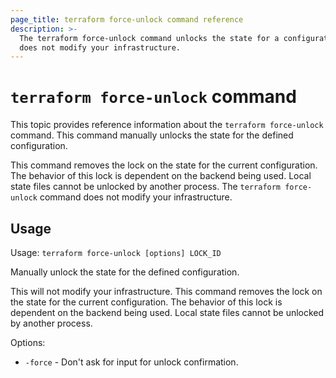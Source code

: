 ```yaml
---
page_title: terraform force-unlock command reference
description: >-
  The terraform force-unlock command unlocks the state for a configuration. It
  does not modify your infrastructure.
---
```


# `terraform force-unlock` command

This topic provides reference information about the `terraform force-unlock` command. This command manually unlocks the state for the defined configuration.

This command removes the lock on the state for the current configuration. The behavior of this lock is dependent
on the backend being used. Local state files cannot be unlocked by another
process. The `terraform force-unlock` command does not modify your infrastructure. 

## Usage

Usage: `terraform force-unlock [options] LOCK_ID`

Manually unlock the state for the defined configuration.

This will not modify your infrastructure. This command removes the lock on the
state for the current configuration. The behavior of this lock is dependent
on the backend being used. Local state files cannot be unlocked by another
process.

Options:

- `-force` -  Don't ask for input for unlock confirmation.
